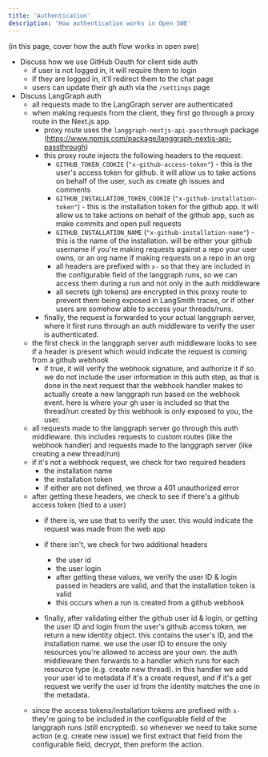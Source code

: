 ```yaml
---
title: 'Authentication'
description: 'How authentication works in Open SWE'
---
```


(in this page, cover how the auth flow works in open swe)

- Discuss how we use GitHub Oauth for client side auth
  - if user is not logged in, it will require them to login
  - if they are logged in, it'll redirect them to the chat page
  - users can update their gh auth via the `/settings` page
- Discuss LangGraph auth
  - all requests made to the LangGraph server are authenticated
  - when making requests from the client, they first go through a proxy route in the Next.js app.
    - proxy route uses the `langgraph-nextjs-api-passthrough` package (https://www.npmjs.com/package/langgraph-nextjs-api-passthrough)
    - this proxy route injects the following headers to the request:
      - `GITHUB_TOKEN_COOKIE` (`"x-github-access-token"`) - this is the user's access token for github. it will allow us to take actions on behalf of the user, such as create gh issues and comments
      - `GITHUB_INSTALLATION_TOKEN_COOKIE` (`"x-github-installation-token"`) - this is the installation token for the github app. it will allow us to take actions on behalf of the github app, such as make commits and open pull requests
      - `GITHUB_INSTALLATION_NAME` (`"x-github-installation-name"`) - this is the name of the installation. will be either your github username if you're making requests against a repo your user owns, or an org name if making requests on a repo in an org
      - all headers are prefixed with `x-` so that they are included in the configurable field of the langgraph runs, so we can access them during a run and not only in the auth middleware
      - all secrets (gh tokens) are encrypted in this proxy route to prevent them being exposed in LangSmith traces, or if other users are somehow able to access your threads/runs.
    - finally, the request is forwarded to your actual langgraph server, where it first runs through an auth middleware to verify the user is authenticated.
  - the first check in the langgraph server auth middleware looks to see if a header is present which would indicate the request is coming from a github webhook
    - if true, it will verify the webhook signature, and authorize it if so. we do not include the user information in this auth step, as that is done in the next request that the webhook handler makes to actually create a new langgraph run based on the webhook event. here is where your gh user is included so that the thread/run created by this webhook is only exposed to you, the user.
  - all requests made to the langgraph server go through this auth middleware. this includes requests to custom routes (like the webhook handler) and requests made to the langgraph server (like creating a new thread/run)
  - if it's not a webhook request, we check for two required headers
    - the installation name
    - the installation token
    - if either are not defined, we throw a 401 unauthorized error
  - after getting these headers, we check to see if there's a github access token (tied to a user)
    - if there is, we use that to verify the user. this would indicate the request was made from the web app
    - if there isn't, we check for two additional headers
      - the user id
      - the user login
      - after getting these values, we verify the user ID & login passed in headers are valid, and that the installation token is valid
      - this occurs when a run is created from a github webhook

    - finally, after validating either the github user id & login, or getting the user ID and login from the user's github access token, we return a new identity object. this contains the user's ID, and the installation name. we use the user ID to ensure the only resources you're allowed to access are your own. the auth middleware then forwards to a handler which runs for each resource type (e.g. create new thread). in this handler we add your user id to metadata if it's a create request, and if it's a get request we verify the user id from the identity matches the one in the metadata.
  - since the access tokens/installation tokens are prefixed with `x-` they're going to be included in the configurable field of the langgraph runs (still encrypted). so whenever we need to take some action (e.g. create new issue) we first extract that field from the configurable field, decrypt, then preform the action.